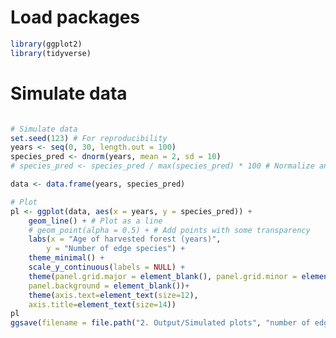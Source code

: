 # Load packages

```R
library(ggplot2)
library(tidyverse)

```

# Simulate data
```R

# Simulate data
set.seed(123) # For reproducibility
years <- seq(0, 30, length.out = 100)
species_pred <- dnorm(years, mean = 2, sd = 10)
# species_pred <- species_pred / max(species_pred) * 100 # Normalize and scale

data <- data.frame(years, species_pred)

# Plot
pl <- ggplot(data, aes(x = years, y = species_pred)) +
    geom_line() + # Plot as a line
    # geom_point(alpha = 0.5) + # Add points with some transparency
    labs(x = "Age of harvested forest (years)",
        y = "Number of edge species") +
    theme_minimal() +
    scale_y_continuous(labels = NULL) + 
    theme(panel.grid.major = element_blank(), panel.grid.minor = element_blank(),
    panel.background = element_blank())+
    theme(axis.text=element_text(size=12),
    axis.title=element_text(size=14))
pl
ggsave(filename = file.path("2. Output/Simulated plots", "number of edge species and time.png"), plot = pl, width = 5, height = 4)

```

